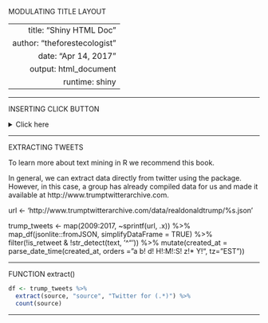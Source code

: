 MODULATING TITLE LAYOUT

---
  title: "Shiny HTML Doc"
author: "theforestecologist"
date: "Apr 14, 2017"
output:  html_document
runtime: shiny
---
  
  <style type="text/css">
  
  h1.title {
    font-size: 38px;
    color: DarkRed;
    text-align: center;
  }
h4.author { /* Header 4 - and the author and data headers use this too  */
    font-size: 18px;
  font-family: "Times New Roman", Times, serif;
  color: DarkRed;
  text-align: center;
}
h4.date { /* Header 4 - and the author and data headers use this too  */
    font-size: 18px;
  font-family: "Times New Roman", Times, serif;
  color: DarkBlue;
  text-align: center;
}
</style>
  
----------------------------------------------------------------------------

INSERTING CLICK BUTTON

<details><summary>Click here</summary>
Some text

```{r code}
# even code
print("Hello world!")
```
</details>

----------------------------------------------------------------------------

EXTRACTING TWEETS

To learn more about text mining in R we recommend this book.

In general, we can extract data directly from twitter using the \emph{rtweet} package. However, in this case, a group has already compiled data for us and made it available at http://www.trumptwitterarchive.com.

url <- 'http://www.trumptwitterarchive.com/data/realdonaldtrump/%s.json'

trump_tweets <- map(2009:2017, ~sprintf(url, .x)) %>%
  map_df(jsonlite::fromJSON, simplifyDataFrame = TRUE) %>%
  filter(!is_retweet & !str_detect(text, '^"')) %>%
  mutate(created_at = parse_date_time(created_at, orders = "a b! d! H!:M!:S! z!* Y!", tz="EST")) 


---------------------------------------------------------------------------- 

FUNCTION extract()

```{r Extracting tweets}
df <- trump_tweets %>% 
  extract(source, "source", "Twitter for (.*)") %>%
  count(source) 
```

----------------------------------------------------------------------------


  